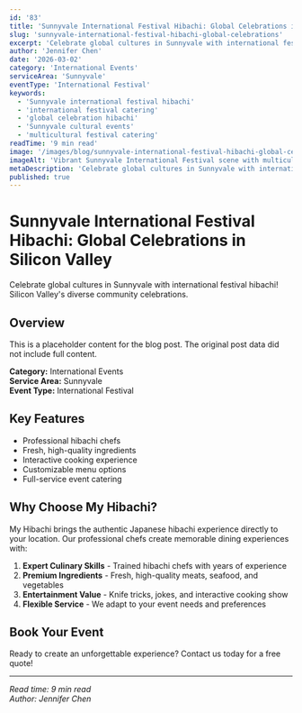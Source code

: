 ```yaml
---
id: '83'
title: 'Sunnyvale International Festival Hibachi: Global Celebrations in Silicon Valley'
slug: 'sunnyvale-international-festival-hibachi-global-celebrations'
excerpt: 'Celebrate global cultures in Sunnyvale with international festival hibachi! Silicon Valley''s diverse community celebrations.'
author: 'Jennifer Chen'
date: '2026-03-02'
category: 'International Events'
serviceArea: 'Sunnyvale'
eventType: 'International Festival'
keywords:
  - 'Sunnyvale international festival hibachi'
  - 'international festival catering'
  - 'global celebration hibachi'
  - 'Sunnyvale cultural events'
  - 'multicultural festival catering'
readTime: '9 min read'
image: '/images/blog/sunnyvale-international-festival-hibachi-global-celebrations.svg'
imageAlt: 'Vibrant Sunnyvale International Festival scene with multicultural pavilions from Asia, Europe, Africa, and Americas, each represented by traditional colors and flags. Central hibachi station with global fusion chef wearing UN-flag inspired hat cooking with multicultural rainbow flames. Diverse international crowd including Asian delegation in traditional kimono and Asian formal wear, European group in lederhosen and dirndl styles, African representatives in traditional patterned clothing, and Americas delegation in poncho and regional attire. Festival features global cuisine displays including sushi, pasta, curry, and tacos on elegant presentation tables. Unity circle surrounds the cooking area with international flags and cultural music notes. Golden sky transitions through rainbow colors creating an atmosphere of global celebration and cultural harmony through hibachi entertainment.'
metaDescription: 'Celebrate global cultures in Sunnyvale with international festival hibachi! Silicon Valley''s diverse community celebrations.'
published: true
---
```


# Sunnyvale International Festival Hibachi: Global Celebrations in Silicon Valley

Celebrate global cultures in Sunnyvale with international festival hibachi! Silicon Valley's diverse community celebrations.

## Overview

This is a placeholder content for the blog post. The original post data did not include full content.

**Category:** International Events  
**Service Area:** Sunnyvale  
**Event Type:** International Festival

## Key Features

- Professional hibachi chefs
- Fresh, high-quality ingredients
- Interactive cooking experience
- Customizable menu options
- Full-service event catering

## Why Choose My Hibachi?

My Hibachi brings the authentic Japanese hibachi experience directly to your location. Our professional chefs create memorable dining experiences with:

1. **Expert Culinary Skills** - Trained hibachi chefs with years of experience
2. **Premium Ingredients** - Fresh, high-quality meats, seafood, and vegetables
3. **Entertainment Value** - Knife tricks, jokes, and interactive cooking show
4. **Flexible Service** - We adapt to your event needs and preferences

## Book Your Event

Ready to create an unforgettable experience? Contact us today for a free quote!

---

*Read time: 9 min read*  
*Author: Jennifer Chen*

